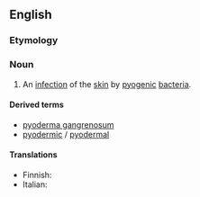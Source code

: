 ==English==

===Etymology===
{{confix|en|pyo|derma}}

===Noun===
{{en-noun|s|pyodermata}}

# {{lb|en|medicine}} An [[infection]] of the [[skin]] by [[pyogenic]] [[bacteria]].

====Derived terms====
* [[pyoderma gangrenosum]]
* [[pyodermic]] / [[pyodermal]]

====Translations====
{{trans-top|infection of the skin}}
* Finnish: {{t+|fi|pyodermia}}
* Italian: {{t|it|pioderma}}
{{trans-mid}}
{{trans-bottom}}